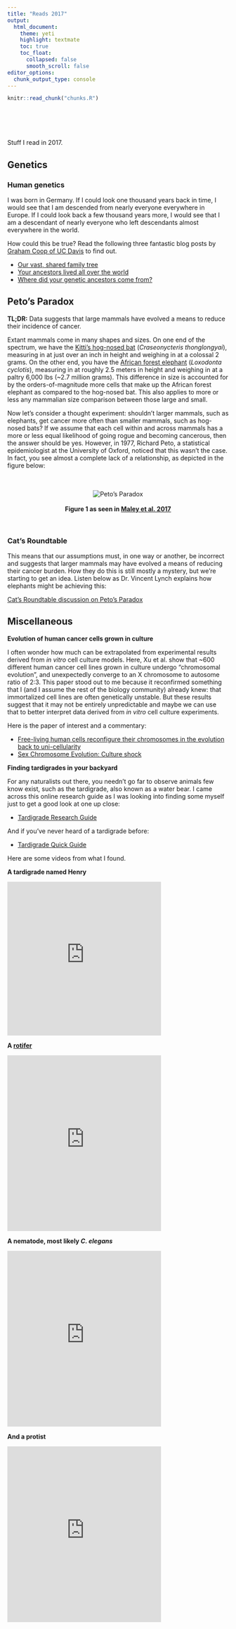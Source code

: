 ```yaml
---
title: "Reads 2017"
output: 
  html_document:
    theme: yeti
    highlight: textmate
    toc: true
    toc_float:
      collapsed: false
      smooth_scroll: false
editor_options: 
  chunk_output_type: console
---
```


<!-- The file chunks.R contains chunks that define default settings -->
```r
knitr::read_chunk("chunks.R")
```

<!-- Update knitr chunk options -->
```r
```

<!-- Insert the date the file was last updated -->
```r
```

<!-- Insert the code version (Git commit SHA1) if Git repository exists and R
 package git2r is installed -->
```r
```

<!-- packages -->
```r
```

<!-- custom defined functions -->
```r
```

Stuff I read in 2017. 

## Genetics

### Human genetics

I was born in Germany. If I could look one thousand years back in time, I would see that I am descended from nearly everyone everywhere in Europe. If I could look back a few thousand years more, I would see that I am a descendant of nearly everyone who left descendants almost everywhere in the world. 

How could this be true? Read the following three fantastic blog posts by [Graham Coop of UC Davis](https://gcbias.org/) to find out.

* [Our vast, shared family tree](https://gcbias.org/2017/11/20/our-vast-shared-family-tree/) 
* [Your ancestors lived all over the world](https://gcbias.org/2017/11/28/your-ancestors-lived-all-over-the-world/)
* [Where did your genetic ancestors come from?](https://gcbias.org/2017/12/19/1628/)

## Peto's Paradox

**TL;DR:** Data suggests that large mammals have evolved a means to reduce their incidence of cancer.

Extant mammals come in many shapes and sizes. On one end of the spectrum, we have the [Kitti's hog-nosed bat](https://en.wikipedia.org/wiki/Kitti%27s_hog-nosed_bat) (*Craseonycteris thonglongyai*), measuring in at just over an inch in height and weighing in at a colossal 2 grams. On the other end, you have the [African forest elephant](https://en.wikipedia.org/wiki/African_forest_elephant) (*Loxodonta cyclotis*), measuring in at roughly 2.5 meters in height and weighing in at a paltry 6,000 lbs (~2.7 million grams). This difference in size is accounted for by the orders-of-magnitude more cells that make up the African forest elephant as compared to the hog-nosed bat. This also applies to more or less any mammalian size comparison between those large and small. 

Now let's consider a thought experiment: shouldn't larger mammals, such as elephants, get cancer more often than smaller mammals, such as hog-nosed bats? If we assume that each cell within and across mammals has a more or less equal likelihood of going rogue and becoming cancerous, then the answer should be yes. However, in 1977, Richard Peto, a statistical epidemiologist at the University of Oxford, noticed that this wasn't the case. In fact, you see almost a complete lack of a relationship, as depicted in the figure below:

<br>
<br>
<center>
![Peto's Paradox](img/petos_paradox.jpg)
<br>
<br>
<strong>Figure 1 as seen in [Maley et al. 2017](https://bmcbiol.biomedcentral.com/articles/10.1186/s12915-017-0401-7)</strong>
</center>
<br>

### Cat's Roundtable

This means that our assumptions must, in one way or another, be incorrect and suggests that larger mammals may have evolved a means of reducing their cancer burden. How they do this is still mostly a mystery, but we're starting to get an idea. Listen below as Dr. Vincent Lynch explains how elephants might be achieving this:

[Cat's Roundtable discussion on Peto's Paradox](http://catsroundtable.com/dr-vincent-lynch-petos-paradox/)

## Miscellaneous

**Evolution of human cancer cells grown in culture**

I often wonder how much can be extrapolated from experimental results derived from *in vitro* cell culture models. Here, Xu et al. show that ~600 different human cancer cell lines grown in culture undergo "chromosomal evolution", and unexpectedly converge to an X chromosome to autosome ratio of 2:3. This paper stood out to me because it reconfirmed something that I (and I assume the rest of the biology community) already knew: that immortalized cell lines are often genetically unstable. But these results suggest that it may not be entirely unpredictable and maybe we can use that to better interpret data derived from *in vitro* cell culture experiments.

Here is the paper of interest and a commentary:

* [Free-living human cells reconfigure their chromosomes in the evolution back to uni-cellularity](https://elifesciences.org/articles/28070)
* [Sex Chromosome Evolution: Culture shock](https://elifesciences.org/articles/33312)

**Finding tardigrades in your backyard**

For any naturalists out there, you needn't go far to observe animals few know exist, such as the tardigrade, also known as a water bear. I came across this online research guide as I was looking into finding some myself just to get a good look at one up close:

* [Tardigrade Research Guide](http://tardigraderesearch.blogspot.com/)

And if you've never heard of a tardigrade before:

* [Tardigrade Quick Guide](http://labs.bio.unc.edu/Goldstein/GoldBl02.pdf)

Here are some videos from what I found.

**A tardigrade named Henry**

<iframe src="https://player.vimeo.com/video/249978908" width="350" height="350" frameborder="0" webkitallowfullscreen mozallowfullscreen allowfullscreen></iframe>

**A [rotifer](https://en.wikipedia.org/wiki/Rotifer)**

<iframe src="https://player.vimeo.com/video/249979111" width="350" height="400" frameborder="0" webkitallowfullscreen mozallowfullscreen allowfullscreen></iframe>

**A nematode, most likely _C. elegans_**

<iframe src="https://player.vimeo.com/video/249979010" width="350" height="400" frameborder="0" webkitallowfullscreen mozallowfullscreen allowfullscreen></iframe>

**And a protist**

<iframe src="https://player.vimeo.com/video/249979078" width="350" height="400" frameborder="0" webkitallowfullscreen mozallowfullscreen allowfullscreen></iframe>

